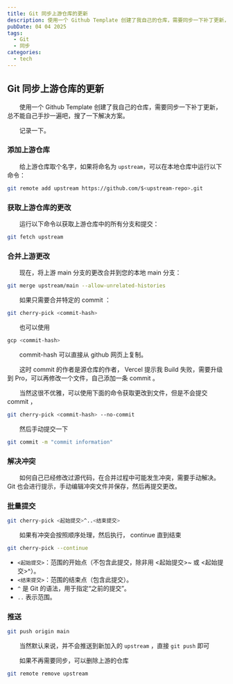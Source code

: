 ---
title: Git 同步上游仓库的更新
description: 使用一个 Github Template 创建了我自己的仓库，需要同步一下补丁更新，总不能自己手抄一遍吧，搜了一下解决方案。记录一下。
pubDate: 04 04 2025
tags:
  - Git
  - 同步
categories:
  - tech
---

## Git 同步上游仓库的更新

　　使用一个 Github Template 创建了我自己的仓库，需要同步一下补丁更新，总不能自己手抄一遍吧，搜了一下解决方案。

　　记录一下。

### 添加上游仓库

　　给上游仓库取个名字，如果将命名为 `upstream`​ ，可以在本地仓库中运行以下命令：

```sh
git remote add upstream https://github.com/$<upstream-repo>.git
```

### 获取上游仓库的更改

　　运行以下命令以获取上游仓库中的所有分支和提交：

```sh
git fetch upstream
```

### 合并上游更改

　　现在，将上游 main 分支的更改合并到您的本地 main 分支：

```sh
git merge upstream/main --allow-unrelated-histories
```

　　如果只需要合并特定的 commit ：

```sh
git cherry-pick <commit-hash>
```

　　也可以使用

```sh
gcp <commit-hash>
```

　　commit-hash 可以直接从 github 网页上复制。

　　这时 commit 的作者是源仓库的作者， Vercel 提示我 Build 失败，需要升级到 Pro，可以再修改一个文件，自己添加一条 commit 。

　　当然这很不优雅，可以使用下面的命令获取更改到文件，但是不会提交 commit ，

```sh
git cherry-pick <commit-hash> --no-commit
```

　　然后手动提交一下

```sh
git commit -m "commit information"
```

### 解决冲突

　　如何自己已经修改过源代码，在合并过程中可能发生冲突，需要手动解决。  
Git 也会进行提示，手动编辑冲突文件并保存，然后再提交更改。

### 批量提交

```sh
git cherry-pick <起始提交>^..<结束提交>
```

　　如果有冲突会按照顺序处理，然后执行， continue 直到结束

```sh
git cherry-pick --continue
```

* ​`<起始提交>`​：范围的开始点（不包含此提交，除非用 \<起始提交\>\~ 或 \<起始提交\>\^）。
* ​`<结束提交>`​：范围的结束点（包含此提交）。
* ​`^`​ 是 Git 的语法，用于指定“之前的提交”。
* ​`..`​ 表示范围。

### 推送

```sh
git push origin main
```

　　当然默认来说，并不会推送到新加入的 `upstream`​ ，直接 `git push`​ 即可

　　如果不再需要同步，可以删除上游的仓库

```sh
git remote remove upstream
```
